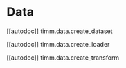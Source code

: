 # Data

[[autodoc]] timm.data.create_dataset

[[autodoc]] timm.data.create_loader

[[autodoc]] timm.data.create_transform